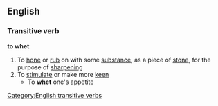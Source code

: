 ==English==

===Transitive verb===

'''to whet'''

#To [[hone]] or [[rub]] on with some [[substance]], as a piece of [[stone]], for the purpose of [[sharpening]]
#To [[stimulate]] or make more [[keen]]
#* To '''whet''' one's appetite
[[Category:English transitive verbs]]